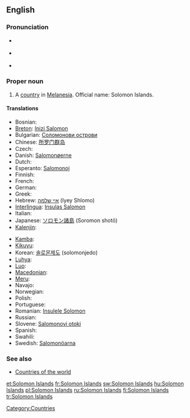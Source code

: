 {{wikipedia}}
==English==

===Pronunciation===
* {{a|UK}} {{IPA|/ˈsɒl.ə.mən ˈaɪ.ləndz/}}
* {{a|US}} {{IPA|/ˈsɑ.lə.mən ˈaɪ.ləndz/}}
* {{audio|en-us-Solomon Islands.ogg|Audio (US)}}

===Proper noun===
{{en-proper noun|sg=[[Solomon]] [[island|Islands]]}}

# A [[country]] in [[Melanesia]]. Official name: Solomon Islands.

====Translations====
{{trans-top|A country in Melanesia}}
* Bosnian: {{t|bs|Solomonova Ostrva|n|p}}
* [[Breton]]: [[Inizi Salomon]]
* Bulgarian: [[Соломонови острови]]
* Chinese: [[所罗门群岛]]
* Czech: {{t-|cs|Šalamounovy ostrovy|m|p}}
* Danish: [[Salomonøerne]]
* Dutch: {{t+|nl|Salomonseilanden}}
* Esperanto: [[Salomonoj]]
* Finnish: {{t+|fi|Salomonsaaret}}
* French: {{t+|fr|Îles Salomon}}
* German: {{t+|de|Salomonen}}
* Greek: {{t-|el|Νήσοι Σολομώντος|m|p|tr=Nísoi Solomóntos|sc=Grek}}
* Hebrew: [[איי שלמה]] (Iyey Shlomo)
* [[Interlingua]]: [[Insulas Salomon]]
* Italian: {{t+|it|Isole Salomone}}
* Japanese: [[ソロモン諸島]] (Soromon shotō)
* [[Kalenjin]]: {{tø|kln|Solomon}}
{{trans-mid}}
* [[Kamba]]: {{tø|kam|Solomoni}}
* [[Kikuyu]]: {{tø|ki|Solomon}}
* Korean: [[솔로몬제도]] (solomonjedo)
* [[Luhya]]: {{tø|luy|Solomoni}}
* [[Luo]]: {{tø|luo|Solomon}}
* [[Macedonian]]: {{t|mk|Соломонови Острови|m|p|tr=Solomónovi Óstrovi|sc=Cyrl|xs=Macedonian}}
* [[Meru]]: {{tø|mer|Solomon}}
* Navajo: {{tø|nv|Sólomon Tó Bináhaazyínígíí}}
* Norwegian: {{t-|no|Salomonøyene}}
* Polish: {{t+|pl|Wyspy Salomona}}
* Portuguese: {{t+|pt|Ilhas Salomão}}
* Romanian: [[Insulele Solomon]]
* Russian: {{t|ru|Соломоновы острова|tr=Solomónovy ostrová|m|p}}
* Slovene: [[Salomonovi otoki]] {{m|p}}
* Spanish: {{t+|es|Islas Salomón}}
* Swahili: {{t+|sw|Solomoni|xs=Swahili}}
* Swedish: [[Salomonöarna]]
{{trans-bottom}}

===See also===
* [[Appendix:Countries of the world|Countries of the world]]

[[Category:Countries]]

[[et:Solomon Islands]]
[[fr:Solomon Islands]]
[[sw:Solomon Islands]]
[[hu:Solomon Islands]]
[[pl:Solomon Islands]]
[[ru:Solomon Islands]]
[[fi:Solomon Islands]]
[[tr:Solomon Islands]]